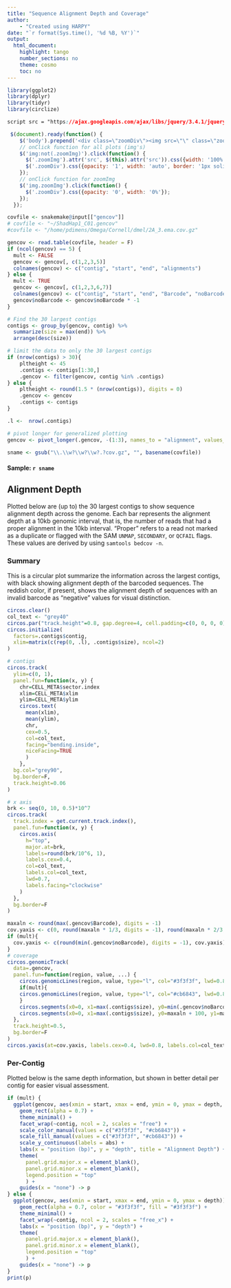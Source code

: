 ```yaml
---
title: "Sequence Alignment Depth and Coverage"
author:
    - "Created using HARPY"
date: "`r format(Sys.time(), '%d %B, %Y')`"
output:
  html_document:
    highlight: tango
    number_sections: no
    theme: cosmo
    toc: no
---
```


```r
library(ggplot2)
library(dplyr)
library(tidyr)
library(circlize)
```

```css
script src = "https://ajax.googleapis.com/ajax/libs/jquery/3.4.1/jquery.min.js"
```
```js
 $(document).ready(function() {
    $('body').prepend('<div class=\"zoomDiv\"><img src=\"\" class=\"zoomImg\"></div>');
    // onClick function for all plots (img's)
    $('img:not(.zoomImg)').click(function() {
      $('.zoomImg').attr('src', $(this).attr('src')).css({width: '100%'});
      $('.zoomDiv').css({opacity: '1', width: 'auto', border: '1px solid white', borderRadius: '5px', position: 'fixed', top: '50%', left: '50%', marginRight: '-50%', transform: 'translate(-50%, -50%)', boxShadow: '0px 0px 50px #888888', zIndex: '50', overflow: 'auto', maxHeight: '100%'});
    });
    // onClick function for zoomImg
    $('img.zoomImg').click(function() {
      $('.zoomDiv').css({opacity: '0', width: '0%'}); 
    });
  });
```

```r
covfile <- snakemake@input[["gencov"]]
# covfile <- "~/ShadHap1_C01.gencov"
#covfile <- "/home/pdimens/Omega/Cornell/dmel/2A_3.ema.cov.gz"

gencov <- read.table(covfile, header = F)
if (ncol(gencov) == 5) {
  mult <- FALSE
  gencov <- gencov[, c(1,2,3,5)]
  colnames(gencov) <- c("contig", "start", "end", "alignments")
} else {
  mult <- TRUE
  gencov <- gencov[, c(1,2,3,6,7)]
  colnames(gencov) <- c("contig", "start", "end", "Barcode", "noBarcode")
  gencov$noBarcode <- gencov$noBarcode * -1
}

# Find the 30 largest contigs
contigs <- group_by(gencov, contig) %>%
  summarize(size = max(end)) %>%
  arrange(desc(size))

# limit the data to only the 30 largest contigs
if (nrow(contigs) > 30){
    pltheight <- 45
    .contigs <- contigs[1:30,]
    .gencov <- filter(gencov, contig %in% .contigs)
} else {
    pltheight <- round(1.5 * (nrow(contigs)), digits = 0)
    .gencov <- gencov
    .contigs <- contigs
}

.l <-  nrow(.contigs)

# pivot longer for generalized plotting
gencov <- pivot_longer(.gencov, -(1:3), names_to = "alignment", values_to = "depth")

sname <- gsub("\\.\\w?\\w?\\w?.?cov.gz", "", basename(covfile))

```
#### Sample: `r sname`

## Alignment Depth {.tabset}
Plotted below are (up to) the 30 largest contigs to show sequence alignment depth across
the genome. Each bar represents the alignment depth at a 10kb genomic interval, that is, the
number of reads that had a proper alignment in the 10kb interval. "Proper" refers to a read
not marked as a duplicate or flagged with the SAM `UNMAP`, `SECONDARY`,  or `QCFAIL` flags.
These values are derived by using `samtools bedcov -n`.

### Summary
This is a circular plot summarize the information across the largest contigs, with black showing
alignment depth of the barcoded sequences. The reddish color, if present, shows the alignment depth
of sequences with an invalid barcode as "negative" values for visual distinction.
```r
circos.clear()
col_text <- "grey40"
circos.par("track.height"=0.8, gap.degree=4, cell.padding=c(0, 0, 0, 0))
circos.initialize(
  factors=.contigs$contig, 
  xlim=matrix(c(rep(0, .l), .contigs$size), ncol=2)
)

# contigs
circos.track(
  ylim=c(0, 1), 
  panel.fun=function(x, y) {
    chr=CELL_META$sector.index
    xlim=CELL_META$xlim
    ylim=CELL_META$ylim
    circos.text(
      mean(xlim),
      mean(ylim), 
      chr, 
      cex=0.5, 
      col=col_text, 
      facing="bending.inside", 
      niceFacing=TRUE
      )
    }, 
  bg.col="grey90", 
  bg.border=F, 
  track.height=0.06
)

# x axis
brk <- seq(0, 10, 0.5)*10^7
circos.track(
  track.index = get.current.track.index(), 
  panel.fun=function(x, y) {
    circos.axis(
      h="top", 
      major.at=brk, 
      labels=round(brk/10^6, 1), 
      labels.cex=0.4, 
      col=col_text, 
      labels.col=col_text, 
      lwd=0.7, 
      labels.facing="clockwise"
    )
  }, 
  bg.border=F
)

maxaln <- round(max(.gencov$Barcode), digits = -1)
cov.yaxis <- c(0, round(maxaln * 1/3, digits = -1), round(maxaln * 2/3, digits = -1), maxaln)
if (mult){
  cov.yaxis <- c(round(min(.gencov$noBarcode), digits = -1), cov.yaxis)
}
# coverage
circos.genomicTrack(
  data=.gencov, 
  panel.fun=function(region, value, ...) {
    circos.genomicLines(region, value, type="l", col="#3f3f3f", lwd=0.8)
    if(mult){
    circos.genomicLines(region, value, type="l", col="#cb6843", lwd=0.8, numeric.column = 2)
    }
    circos.segments(x0=0, x1=max(.contigs$size), y0=min(.gencov$noBarcode)-100, y1=min(.gencov$noBarcode) - 100, lwd=0.8, lty="11", col="grey90")
    circos.segments(x0=0, x1=max(.contigs$size), y0=maxaln + 100, y1=maxaln + 100, lwd=0.8, lty="11", col="grey90")
  }, 
  track.height=0.5,
  bg.border=F
)
circos.yaxis(at=cov.yaxis, labels.cex=0.4, lwd=0.8, labels.col=col_text, col="grey30")

```

### Per-Contig
Plotted below is the same depth information, but shown in better detail per contig for easier visual assessment.

```r
if (mult) {
  ggplot(gencov, aes(xmin = start, xmax = end, ymin = 0, ymax = depth, color = alignment, fill = alignment)) +
    geom_rect(alpha = 0.7) +
    theme_minimal() +
    facet_wrap(~contig, ncol = 2, scales = "free") +
    scale_color_manual(values = c("#3f3f3f", "#cb6843")) +
    scale_fill_manual(values = c("#3f3f3f", "#cb6843")) +
    scale_y_continuous(labels = abs) +
    labs(x = "position (bp)", y = "depth", title = "Alignment Depth") +
    theme(
      panel.grid.major.x = element_blank(),
      panel.grid.minor.x = element_blank(),
      legend.position = "top"
      ) +
    guides(x = "none") -> p
} else {
  ggplot(gencov, aes(xmin = start, xmax = end, ymin = 0, ymax = depth)) +
    geom_rect(alpha = 0.7, color = "#3f3f3f", fill = "#3f3f3f") +
    theme_minimal() +
    facet_wrap(~contig, ncol = 2, scales = "free_x") +
    labs(x = "position (bp)", y = "depth") +
    theme(
      panel.grid.major.x = element_blank(),
      panel.grid.minor.x = element_blank(),
      legend.position = "top"
      ) +
    guides(x = "none") -> p
}
print(p)
```